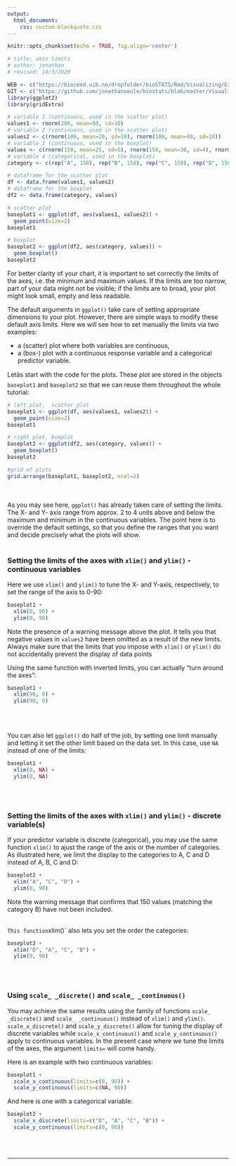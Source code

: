 ```yaml
---
output:
  html_document:
    css: custom-blockquote.css
--- 
```


```r
knitr::opts_chunk$set(echo = TRUE, fig.align='center')

# title: axis limits
# author: jonathan
# revised: 14/3/2020 

WEB <- c("https://bioceed.uib.no/dropfolder/bioSTATS/Rmd/Visualizing/Essential/axis-limits.html")
GIT <- c("https://github.com/jonathansoule/biostats/blob/master/Visualizing/Essential/axis-limits.Rmd")
library(ggplot2)
library(gridExtra)

# variable 1 (continuous, used in the scatter plot)
values1 <- rnorm(200, mean=50, sd=10) 
# variable 2 (continuous, used in the scatter plot)
values2 <- c(rnorm(100, mean=20, sd=10), rnorm(100, mean=40, sd=10))
# variable 3 (continuous, used in the boxplot)
values <- c(rnorm(150, mean=25, sd=5), rnorm(150, mean=30, sd=4), rnorm(150, mean=15, 3), rnorm(150, mean=40, sd=5)) 
# variable 4 (categorical, used in the boxplot)
category <- c(rep("A", 150), rep("B", 150), rep("C", 150), rep("D", 150))

# dataframe for the scatter plot
df <- data.frame(values1, values2)
# dataframe for the boxplot
df2 <- data.frame(category, values)

# scatter plot
baseplot1 <- ggplot(df, aes(values1, values2)) +
  geom_point(size=2) 
baseplot1

# boxplot
baseplot2 <- ggplot(df2, aes(category, values)) +
  geom_boxplot()
baseplot2
```
For better clarity of your chart, it is important to set correctly the limits of the axes, i.e. the minimum and maximum values. If the limits are too narrow, part of your data might not be visible; if the limits are to broad, your plot might look small, empty and less readable.

The default arguments in `ggplot()` take care of setting appropriate dimensions to your plot. However, there are simple ways to modify these default axis limits. Here we will see how to set manually the limits via two examples: 

+ a (scatter) plot where both variables are continuous,
+ a (box-) plot with a continuous response variable and a categorical predictor variable. 

Letâs start with the code for the plots. These plot are stored in the objects `baseplot1` and `baseplot2` so that we can reuse them throughout the whole tutorial:

```r
# left plot,  scatter plot
baseplot1 <- ggplot(df, aes(values1, values2)) +
  geom_point(size=2) 
baseplot1

# right plot, boxplot
baseplot2 <- ggplot(df2, aes(category, values)) +
  geom_boxplot()
baseplot2
```
```r
#grid of plots
grid.arrange(baseplot1, baseplot2, ncol=2)
```
<br/><br/>
As you may see here, `ggplot()` has already taken care of setting the limits. The X- and Y- axis range from approx. 2 to 4 units above and below the maximum and minimum in the continuous variables. The point here is to override the default settings, so that you define the ranges that you want and decide precisely what the plots will show. 
<br/><br/>

### Setting the limits of the axes with `xlim()` and `ylim()` - continuous variables

Here we use `xlim()` and `ylim()` to tune the X- and Y-axis, respectively, to set the range of the axis to 0-90:

```r
baseplot1 +
  xlim(0, 90) +
  ylim(0, 90)
```
Note the presence of a warning message above the plot. It tells you that negative values in `values2` have been omitted as a result of the new limits. Always make sure that the limits that you impose with `xlim()` or `ylim()` do not accidentally prevent the display of data points

Using the same function with inverted limits, you can actually "turn around the axes":

```r
baseplot1 +
  xlim(90, 0) +
  ylim(90, 0)
```
<br/><br/>

You can also let `ggplot()` do half of the job, by setting one limit manually and letting it set the other limit based on the data set. In this case, use `NA` instead of one of the limits:
```r
baseplot1 +
  xlim(0, NA) +
  ylim(0, NA)
```
<br/><br/>

### Setting the limits of the axes with `xlim()` and `ylim()` - discrete variable(s) 

If your predictor variable is discrete (categorical), you may use the same function `xlim()` to ajust the range of the axis or the number of categories. As illustrated here, we limit the display to the categories to A, C and D instead of A, B, C and D:
```r
baseplot2 +
  xlim("A", "C", "D") +
  ylim(0, 90)
```
Note the warning message that confirms that 150 values (matching the category B) have not been included.
<br/><br/>

`This function`xlim()` also lets you set the order the categories:
```r
baseplot2 +
  xlim("D", "A", "C", "B") +
  ylim(0, 90)
```
<br/><br/>


### Using `scale_ _discrete()` and `scale_ _continuous()`

You may achieve the same results using the family of functions `scale_ _discrete()` and `scale_ _continuous()` instead of `xlim()` and `ylim()`. `scale_x_discrete()` and `scale_y_discrete()` allow for tuning the display of discrete variables while `scale_x_continuous()` and `scale_y_continuous()` apply to continuous variables. In the present case where we tune the limits of the axes, the argument `limits=` will come handy.

Here is an example with two continuous variables:
```r
baseplot1 +
  scale_x_continuous(limits=c(0, 90)) +
  scale_y_continuous(limits=c(NA, 90))
```

And here is one with a categorical variable:
```r
baseplot2 +
  scale_x_discrete(limits=c("D", "A", "C", "B")) +
  scale_y_continuous(limits=c(0, 90))
```

<br/><br/>

***
<!-- UNCOMMENT TO ACTIVATE
Get the Rmarkdown file corresponding to this page on [GitHub](`r GIT`){target="_blank"}.
-->

